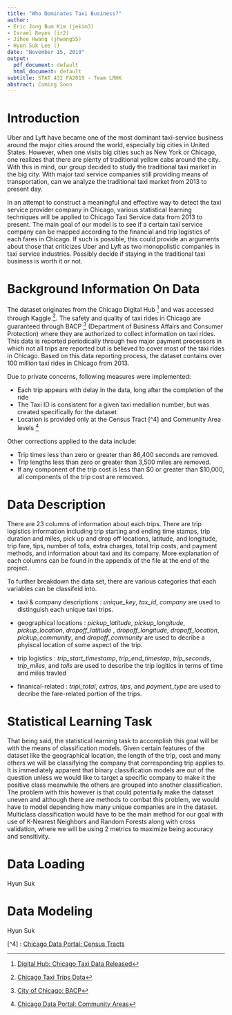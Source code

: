```yaml
---
title: "Who Dominates Taxi Business?"
author:
- Eric Jong Bum Kim (jekim3)
- Israel Reyes (ir2)
- Jihee Hwang (jhwang55)
- Hyun Suk Lee ()
date: "November 15, 2019"
output:
  pdf_document: default
  html_document: default
subtitle: STAT 432 FA2019 - Team LRHK
abstract: Coming Soon
---
```


\newpage 

# Introduction

Uber and Lyft have became one of the most dominant taxi-service business around the major cities around the world, especially big cities in United States. However, when one visits big cities such as New York or Chicago, one realizes that there are plenty of traditional yellow cabs around the city. With this in mind, our group decided to study the traditional taxi market in the big city. With major taxi service companies still providing means of transportation, can we analyze the traditional taxi market from 2013 to present day. 

In an attempt to construct a meaningful and effective way to detect the taxi service provider company in Chicago, various statistical learning techniques will be applied to Chicago Taxi Service data from 2013 to present. The main goal of our model is to see if a certain taxi service company can be mapped according to the financial and trip logistics of each fares in Chicago. If such is possible, this could provide an arguments about those that criticizes Uber and Lyft as two monopolistic companies in taxi service industries. Possibly decide if staying in the traditional taxi business is worth it or not. 

# Background Information On Data 

The dataset originates from the Chicago Digital Hub [^2] and was accessed through Kaggle [^1]. The safety and quality of taxi rides in Chicago are guaranteed through BACP [^3] (Department of Business Affairs and Consumer Protection) where they are authorized to collect information on taxi rides. This data is reported periodically through two major payment processors in which not all trips are reported but is believed to cover most of the taxi rides in Chicago. Based on this data reporting process, the dataset contains over 100 million taxi rides in Chicago from 2013. 

Due to private concerns, following measures were implemented:

- Each trip appears with delay in the data, long after the completion of the ride
- The Taxi ID is consistent for a given taxi medallion number, but was created specifically for the dataset
- Location is provided only at the Census Tract [^4] and Community Area levels [^5]

Other corrections applied to the data include:

- Trip times less than zero or greater than 86,400 seconds are removed.
- Trip lengths less than zero or greater than 3,500 miles are removed.
- If any component of the trip cost is less than $0 or greater than $10,000, all components of the trip cost are removed.

# Data Description

There are 23 columns of information about each trips. There are trip logistics information including trip starting and ending time stamps, trip duration and miles, pick up and drop off locations, latitude, and longitude, trip fare, tips, number of tolls, extra charges, total trip costs, and payment methods, and information about taxi and its company. More explanation of each columns can be found in the appendix of the file at the end of the project. 

To further breakdown the data set, there are various categories that each variables can be classifeid into. 

- taxi & company descriptions : _unique_key_, _tax_id_, _company_ are used to distinguish each unique taxi trips.

- geographical locations : _pickup_latitude_, _pickup_longitude_, _pickup_location_, _dropoff_latitude_ , _dropoff_longitude_, _dropoff_location_, _pickup_community_, and _dropoff_community_ are used to decribe a phyiscal location of some aspect of the trip.

- trip logistics : _trip_start_timestamp_, _trip_end_timestap_, _trip_seconds_, _trip_miles_, and _tolls_ are used to describe the trip logitics in terms of time and miles travled

- finanical-related : _tripi_total_, _extras_, _tips_, and _payment_type_ are used to decribe the fare-related portion of the trips. 

# Statistical Learning Task

That being said, the statistical learning task to accomplish this goal will be with the means of classification models. Given certain features of the dataset like the geographical location, the length of the trip, cost and many others we will be classifying the company that corresponding trip applies to. It is immediately apparent that binary classification models are out of the question unless we would like to target a specific company to make it the positive class meanwhile the others are grouped into another classification. The problem with this however is that could potentially make the dataset uneven and although there are methods to combat this problem, we would have to model depending how many unique companies are in the dataset. Multiclass classification would have to be the main method for our goal with use of K-Nearest Neighbors and Random Forests along with cross validation, where we will be using 2 metrics to maximize being accuracy and sensitivity. 

# Data Loading

Hyun Suk

# Data Modeling 

Hyun Suk







[^1]: [Chicago Taxi Trips Data](https://www.kaggle.com/chicago/chicago-taxi-trips-bq)

[^2]: [Digital Hub: Chicago Taxi Data Released](https://digital.cityofchicago.org/index.php/chicago-taxi-data-released/)

[^3]: [City of Chicago: BACP](https://www.chicago.gov/city/en/depts/bacp/provdrs/vehic.html)

[^4] : [Chicago Data Portal: Census Tracts](https://data.cityofchicago.org/Facilities-Geographic-Boundaries/Boundaries-Census-Tracts-2010/5jrd-6zik)

[^5]: [Chicago Data Portal: Community Areas](https://data.cityofchicago.org/Facilities-Geographic-Boundaries/Boundaries-Community-Areas-current-/cauq-8yn6)
